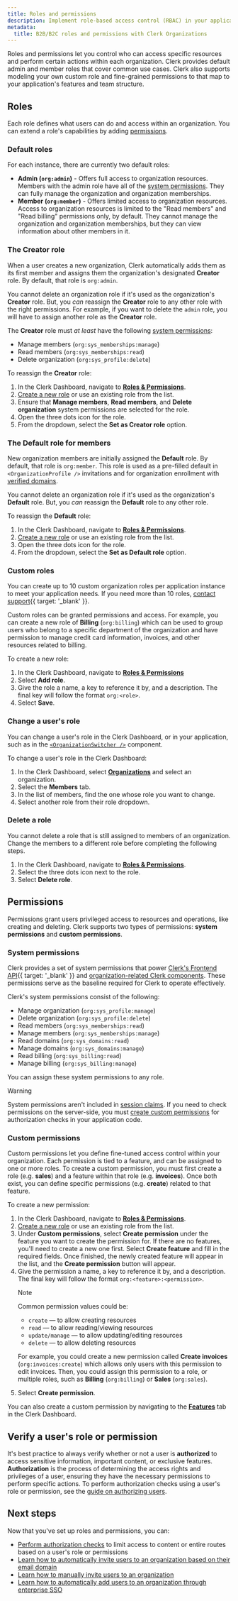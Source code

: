 ```yaml
---
title: Roles and permissions
description: Implement role-based access control (RBAC) in your application. Set custom roles, assign privileges, and control access to resources using Clerk Organizations.
metadata:
  title: B2B/B2C roles and permissions with Clerk Organizations
---
```


<Include src="_partials/feature-not-free-callout" />

Roles and permissions let you control who can access specific resources and perform certain actions within each organization. Clerk provides default admin and member roles that cover common use cases. Clerk also supports modeling your own custom role and fine-grained permissions to that map to your application's features and team structure.

## Roles

Each role defines what users can do and access within an organization. You can extend a role's capabilities by adding [permissions](#permissions).

### Default roles

For each instance, there are currently two default roles:

- **Admin (`org:admin`)** - Offers full access to organization resources. Members with the admin role have all of the [system permissions](#system-permissions). They can fully manage the organization and organization memberships.
- **Member (`org:member`)** - Offers limited access to organization resources. Access to organization resources is limited to the "Read members" and "Read billing" permissions only, by default. They cannot manage the organization and organization memberships, but they can view information about other members in it.

### The **Creator** role

When a user creates a new organization, Clerk automatically adds them as its first member and assigns them the organization's designated **Creator** role. By default, that role is `org:admin`.

You cannot delete an organization role if it's used as the organization's **Creator** role. But, you _can_ reassign the **Creator** role to any other role with the right permissions. For example, if you want to delete the `admin` role, you will have to assign another role as the **Creator** role.

The **Creator** role must _at least_ have the following [system permissions](#system-permissions):

- Manage members (`org:sys_memberships:manage`)
- Read members (`org:sys_memberships:read`)
- Delete organization (`org:sys_profile:delete`)

To reassign the **Creator** role:

1. In the Clerk Dashboard, navigate to [**Roles & Permissions**](https://dashboard.clerk.com/~/organizations-settings/roles).
1. [Create a new role](#custom-roles) or use an existing role from the list.
1. Ensure that **Manage members**, **Read members**, and **Delete organization** system permissions are selected for the role.
1. Open the three dots icon for the role.
1. From the dropdown, select the **Set as Creator role** option.

### The **Default** role for members

New organization members are initially assigned the **Default** role. By default, that role is `org:member`. This role is used as a pre-filled default in `<OrganizationProfile />` invitations and for organization enrollment with [verified domains](/docs/guides/organizations/verified-domains).

You cannot delete an organization role if it's used as the organization's **Default** role. But, you _can_ reassign the **Default** role to any other role.

To reassign the **Default** role:

1. In the Clerk Dashboard, navigate to [**Roles & Permissions**](https://dashboard.clerk.com/~/organizations-settings/roles).
1. [Create a new role](#custom-roles) or use an existing role from the list.
1. Open the three dots icon for the role.
1. From the dropdown, select the **Set as Default role** option.

### Custom roles

You can create up to 10 custom organization roles per application instance to meet your application needs. If you need more than 10 roles, [contact support](/contact/support){{ target: '_blank' }}.

Custom roles can be granted permissions and access. For example, you can create a new role of **Billing** (`org:billing`) which can be used to group users who belong to a specific department of the organization and have permission to manage credit card information, invoices, and other resources related to billing.

To create a new role:

1. In the Clerk Dashboard, navigate to [**Roles & Permissions**](https://dashboard.clerk.com/~/organizations-settings/roles)
1. Select **Add role**.
1. Give the role a name, a key to reference it by, and a description. The final key will follow the format `org:<role>`.
1. Select **Save**.

### Change a user's role

You can change a user's role in the Clerk Dashboard, or in your application, such as in the [`<OrganizationSwitcher />`](/docs/reference/components/organization/organization-switcher) component.

To change a user's role in the Clerk Dashboard:

1. In the Clerk Dashboard, select [**Organizations**](https://dashboard.clerk.com/~/organizations) and select an organization.
1. Select the **Members** tab.
1. In the list of members, find the one whose role you want to change.
1. Select another role from their role dropdown.

### Delete a role

You cannot delete a role that is still assigned to members of an organization. Change the members to a different role before completing the following steps.

1. In the Clerk Dashboard, navigate to [**Roles & Permissions**](https://dashboard.clerk.com/~/organizations-settings/roles).
1. Select the three dots icon next to the role.
1. Select **Delete role**.

## Permissions

Permissions grant users privileged access to resources and operations, like creating and deleting. Clerk supports two types of permissions: **system permissions** and **custom permissions**.

### System permissions

Clerk provides a set of system permissions that power [Clerk's Frontend API](/docs/reference/frontend-api){{ target: '_blank' }} and [organization-related Clerk components](/docs/reference/components/overview). These permissions serve as the baseline required for Clerk to operate effectively.

Clerk's system permissions consist of the following:

- Manage organization (`org:sys_profile:manage`)
- Delete organization (`org:sys_profile:delete`)
- Read members (`org:sys_memberships:read`)
- Manage members (`org:sys_memberships:manage`)
- Read domains (`org:sys_domains:read`)
- Manage domains (`org:sys_domains:manage`)
- Read billing (`org:sys_billing:read`)
- Manage billing (`org:sys_billing:manage`)

You can assign these system permissions to any role.

> [!WARNING]
> System permissions aren't included in [session claims](/docs/guides/sessions/session-tokens#default-claims). If you need to check permissions on the server-side, you must [create custom permissions](#custom-permissions) for authorization checks in your application code.

### Custom permissions

Custom permissions let you define fine-tuned access control within your organization. Each permission is tied to a feature, and can be assigned to one or more roles. To create a custom permission, you must first create a role (e.g. **sales**) and a feature within that role (e.g. **invoices**). Once both exist, you can define specific permissions (e.g. **create**) related to that feature.

To create a new permission:

1. In the Clerk Dashboard, navigate to [**Roles & Permissions**](https://dashboard.clerk.com/~/organizations-settings/roles).
1. [Create a new role](#custom-roles) or use an existing role from the list.
1. Under **Custom permissions**, select **Create permission** under the feature you want to create the permission for. If there are no features, you'll need to create a new one first. Select **Create feature** and fill in the required fields. Once finished, the newly created feature will appear in the list, and the **Create permission** button will appear.
1. Give the permission a name, a key to reference it by, and a description. The final key will follow the format `org:<feature>:<permission>`.
   > [!NOTE]
   > Common permission values could be:
   >
   > - `create` — to allow creating resources
   > - `read` — to allow reading/viewing resources
   > - `update/manage` — to allow updating/editing resources
   > - `delete` — to allow deleting resources
   >
   > For example, you could create a new permission called **Create invoices** (`org:invoices:create`) which allows only users with this permission to edit invoices. Then, you could assign this permission to a role, or multiple roles, such as **Billing** (`org:billing`) or **Sales** (`org:sales`).
1. Select **Create permission**.

You can also create a custom permission by navigating to the [**Features**](https://dashboard.clerk.com/~/features) tab in the Clerk Dashboard.

## Verify a user's role or permission

It's best practice to always verify whether or not a user is **authorized** to access sensitive information, important content, or exclusive features. **Authorization** is the process of determining the access rights and privileges of a user, ensuring they have the necessary permissions to perform specific actions. To perform authorization checks using a user's role or permission, see the [guide on authorizing users](/docs/guides/secure/authorization-checks).

## Next steps

Now that you've set up roles and permissions, you can:

- [Perform authorization checks](/docs/guides/secure/authorization-checks) to limit access to content or entire routes based on a user's role or permissions
- [Learn how to automatically invite users to an organization based on their email domain](/docs/guides/organizations/verified-domains)
- [Learn how to manually invite users to an organization](/docs/guides/organizations/invitations)
- [Learn how to automatically add users to an organization through enterprise SSO](/docs/guides/organizations/sso)
